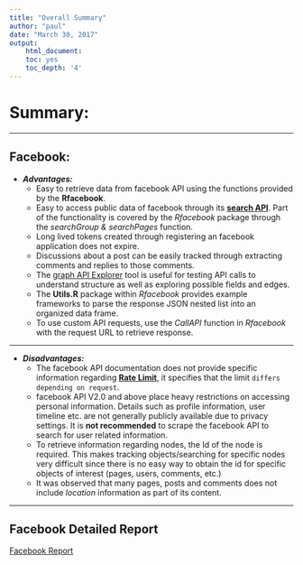 ```yaml
---
title: "Overall Summary"
author: "paul"
date: "March 30, 2017"
output: 
    html_document:
    toc: yes
    toc_depth: '4'
---
```


#   Summary:

*****

##  Facebook:
*   ___Advantages:___
    +   Easy to retrieve data from facebook API using 
        the functions provided by the __Rfacebook__. 
    +   Easy to access public data of facebook through its [__search API__](https://developers.facebook.com/docs/graph-API/using-graph-API#search).
        Part of the functionality is covered by the _Rfacebook_ package through the _searchGroup &
        searchPages_ function.
    +   Long lived tokens created through registering an facebook application
        does not expire.
    +   Discussions about a post can be easily tracked through extracting
        comments and replies to those comments.
    +   The [graph API Explorer](https://developers.facebook.com/tools/explorer/) tool is useful for testing API 
        calls to understand structure as well as exploring possible fields and edges.
    +   The __Utils.R__ package within _Rfacebook_ provides example frameworks to parse 
        the response JSON nested list into an organized data frame.
    +   To use custom API requests, use the _CallAPI_ function in _Rfacebook_ 
        with the request URL to retrieve response.

*****

*   ___Disadvantages:___
    +   The facebook API documentation does not provide specific information regarding [__Rate         Limit__](https://developers.facebook.com/docs/graph-API/advanced/rate-limiting), 
    it specifies that the limit `differs depending on request`.
    +   facebook API V2.0 and above place heavy restrictions 
        on accessing personal information. Details
        such as profile information, user timeline etc. are not 
        generally publicly available due to privacy settings.
        It is __not recommended__ to scrape the facebook API to search for user related
        information.
    +   To retrieve information regarding nodes, the Id of the node
        is required. This makes tracking objects/searching for
        specific nodes very difficult
        since there is no easy way to obtain the id for specific
        objects of interest (pages, users, comments, etc.)
    +   It was observed that many pages, posts and comments
        does not include _location_ information as part of its content.


    
***** 

##  Facebook Detailed Report
[Facebook Report](.\Facebook\FacebookReport.html)
